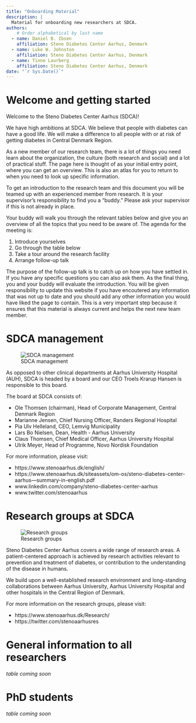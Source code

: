 ```yaml
---
title: "Onboarding Material"
description: |
  Material for onboarding new researchers at SDCA.
authors:
    # Order alphabetical by last name
  - name: Daniel B. Ibsen
    affiliation: Steno Diabetes Center Aarhus, Denmark
  - name: Luke W. Johnston
    affiliation: Steno Diabetes Center Aarhus, Denmark
  - name: Tinne Laurberg
    affiliation: Steno Diabetes Center Aarhus, Denmark
date: "`r Sys.Date()`"
---
```


# Welcome and getting started

Welcome to the Steno Diabetes Center Aarhus (SDCA)!

We have high ambitions at SDCA. We believe that people with diabetes can have a good life. We will make a difference to all people with or at risk of getting diabetes in Central Denmark Region.

As a new member of our research team, there is a lot of things you need learn about the organization, the culture (both research and social) and a lot of practical stuff. The page here is thought of as your initial entry point, where you can get an overview. This is also an atlas for you to return to when you need to look up specific information. 

To get an introduction to the research team and this document you will be teamed up with an experienced member from research. It is your supervisor's responsibility to find you a "buddy." Please ask your supervisor if this is not already in place.

Your buddy will walk you through the relevant tables below and give you an overview of all the topics that you need to be aware of. The agenda for the meeting is:

1. Introduce yourselves
2. Go through the table below
3. Take a tour around the research facility
4. Arrange follow-up talk

The purpose of the follow-up talk is to catch up on how you have settled in. If you have any specific questions you can also ask them. As the final thing, you and your buddy will evaluate the introduction. You will be given responsibility to update this website if you have encoutered  any information that was not up to date and you should add any other information you would have liked the page to contain. This is a very important step because it ensures that this material is always current and helps the next new team member.

# SDCA management

![SDCA management](images/sdca-management-structure.jpg)

As opposed to other clinical departments at Aarhus University Hospital (AUH), SDCA is headed by a board and our CEO Troels Krarup Hansen is responsible to this board.
 
The board at SDCA consists of:

-	Ole Thomsen (chairman), Head of Corporate Management, Central Denmark Region
-	Marianne Jensen, Chief Nursing Officer, Randers Regional Hospital
-	Pia Ulv Helleland, CEO, Lemvig Municipality
-	Lars Bo Nielsen, Dean, Health - Aarhus University
-	Claus Thomsen, Chief Medical Officer, Aarhus University Hospital
-	Ulrik Meyer, Head of Programme, Novo Nordisk Foundation

For more information, please visit:

- https://www.stenoaarhus.dk/english/    
- https://www.stenoaarhus.dk/siteassets/om-os/steno-diabetes-center-aarhus---summary-in-english.pdf 
- www.linkedin.com/company/steno-diabetes-center-aarhus   
- www.twitter.com/stenoaarhus  

# Research groups at SDCA

![Research groups](images/sdca-research-groups.jpg)

Steno Diabetes Center Aarhus covers a wide range of research areas. A patient-centered approach is achieved by research activities relevant to prevention and treatment of diabetes, or contribution to the understanding of the disease in humans.

We build upon a well-established research environment and long-standing collaborations between Aarhus University, Aarhus University Hospital and other hospitals in the Central Region of Denmark.

For more information on the research groups, please visit:

- https://www.stenoaarhus.dk/Research/
- https://twitter.com/stenoaarhusres 

# General information to all researchers

*table coming soon*

# PhD students

*table coming soon*













